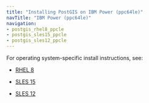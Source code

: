 ```yaml
---
title: "Installing PostGIS on IBM Power (ppc64le)"
navTitle: "IBM Power (ppc64le)"
navigation:
- postgis_rhel8_ppcle
- postgis_sles15_ppcle
- postgis_sles12_ppcle
---
```


For operating system-specific install instructions, see:

  - [RHEL 8](postgis_rhel8_ppcle)

  - [SLES 15](postgis_sles15_ppcle)
  - [SLES 12](postgis_sles12_ppcle)
